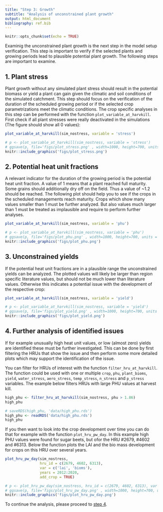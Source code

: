 ```yaml
---
title: "Step 3: Growth"
subtitle: "Analysis of unconstrained plant growth"
output: html_document
bibliography: ref.bib
---
```


```r
knitr::opts_chunk$set(echo = TRUE)
```

Examinig the unconstrained plant growth is the next step in the model setup verification. This step is important to verify if the selected plants and growing periods lead to plausible potential plant growth. The following steps are important to examine.

## 1. Plant stress {#qa3_step1}

Plant growth without any simulated plant stress should result in the potential biomass or yield a plant can gain given the climatic and soil conditions of the simulated catchment. This step should focus on the verification of the duration of the scheduled growing period or if the selected crop parametrizations meet the climatic conditions. The crop specific analyses in this step can be performed with the function `plot_variable_at_harvkill`. First check if all plant stresses were really deactivated in the simulations (The figure should show all 0 values):

```r
plot_variable_at_harvkill(sim_nostress, variable = 'stress')
```

```r
# p <- plot_variable_at_harvkill(sim_nostress, variable = 'stress')
# ggsave(p, file='figs/plot_stress.png' , width=1000, height=700, units = 'px', dpi = 150)
knitr::include_graphics('figs/plot_stress.png')
```

## 2. Potential heat unit fractions {#qa3_step2}

A relevant indicator for the duration of the growing period is the potential heat unit fraction. A value of 1 means that a plant reached full maturity. Some grains should additionally dry off on the field. Thus a value of ~1.2 should be reached. The following plot should help you to see if the crops in the scheduled managements reach maturity. Crops which show many values smaller than 1 must be further analyzed. But also values much larger than 1 must be treated as implausible and require to perform further analyses.

```r
plot_variable_at_harvkill(sim_nostress, variable = 'phu')
```

```r
# p <- plot_variable_at_harvkill(sim_nostress, variable = 'phu')
# ggsave(p, file='figs/plot_phu.png' , width=1000, height=700, units = 'px', dpi = 150)
knitr::include_graphics('figs/plot_phu.png')
```

## 3. Unconstrained yields {#qa3_step3}

If the potential heat unit fractions are in a plausible range the unconstrained yields can be analyzed. The plotted values will likely be larger than region specific literature values, but should not be much lower than literature values. Otherwise this indicates a potential issue with the development of the respective crop:

```r
plot_variable_at_harvkill(sim_nostress, variable = 'yield')
```

```r
# p <- plot_variable_at_harvkill(sim_nostress, variable = 'yield')
# ggsave(p, file='figs/plot_yield.png' , width=1000, height=700, units = 'px', dpi = 150)
knitr::include_graphics('figs/plot_yield.png')
```

## 4. Further analysis of identified issues {#qa3_step4}

If for example unusually high heat unit values, or low (almost zero) yields are identified these must be further investigated. This can be done by first filtering the HRUs that show the issue and then perform some more detailed plots which may support the identification of the issue. 

You can filter for HRUs of interest with the function `filter_hru_at_harvkill`. The function could be used with one or multiple `crop`, `phu`, `plant_bioms`, `yield`, `water_stress`, `aero_stress`, `temp_stress`, `n_stress` and `p_stress` variables. The example below filters HRUs with large PHU values at harvest kill. 

```r
high_phu <- filter_hru_at_harvkill(sim_nostress, phu > 1.86)
high_phu
```

```r
# saveRDS(high_phu, 'data/high_phu.rds')
high_phu <- readRDS('data/high_phu.rds')
high_phu
```

If you then want to look into the crop development over time you can do that for example with the function `plot_hru_pw_day`. In this example high PHU values were found for sugar beets, but ofor the HRU #2679, #4602 and #6313. Below the function plots the LAI and the bio mass development for crops on this HRU over several years.

```r
plot_hru_pw_day(sim_nostress, 
                hru_id = c(2679, 4602, 6313), 
                var = c('lai', 'bioms'), 
                years = 2012:2020, 
                add_crop = TRUE)
```

```r
# p <- plot_hru_pw_day(sim_nostress, hru_id = c(2679, 4602, 6313), var = c('lai', 'bioms'), years = 2012:2020, add_crop = TRUE)
# ggsave(p, file='figs/plot_hru_pw_day.png' , width=1000, height=700, units = 'px', dpi = 120)
knitr::include_graphics('figs/plot_hru_pw_day.png')
```

To continue the analysis, please proceed to [step 4](../articles/qa-st4.html). 
